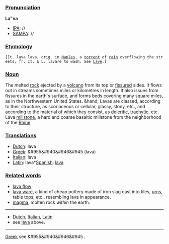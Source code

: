 ===[[Pronunciation]]===
'''La"va'''
*[[IPA]]: //
*[[SAMPA]]: //
===[[Etymology]]===
 [It. lava lava, orig. in [[Naples]], a [[torrent]] of [[rain]] overflowing the streets, fr. It. & L. lavare to wash. See [[Lave]].]
===[[Noun]]===
The melted [[rock]] ejected by a [[volcano]] from its top or [[fissure]]d sides. It flows out in streams sometimes miles or kilometres in length. It also issues from fissures in the earth's surface, and forms beds covering many square miles, as in the Northwestern United States. &hand; Lavas are classed, according to their structure, as scoriaceous or cellular, glassy, stony, etc., and according to the material of which they consist, as [[doleritic]], [[trachytic]], etc. Lava [[millstone]], a hard and coarse basaltic millstone from the neighborhood of the [[Rhine]].
===[[Translations]]=== 
*[[Dutch]]: lava
*[[Greek]]: &#955&#940&#946&#945 (lava)
*[[Italian]]: lava
*[[Latin]]: lava*[[Spanish]]: [[lava]]
===[[Related words]]===
*[[lava flow]]
*[[lava ware]], a kind of cheap pottery made of iron slag cast into tiles, [[urns]], table tops, etc., resembling lava in appearance.
*[[magma]], molten rock ''within'' the earth.
----
*[[Dutch]], [[Italian]], [[Latin]]
* see [[lava]] above.
----
[[Greek]]
see &#955&#940&#946&#945 [[]].